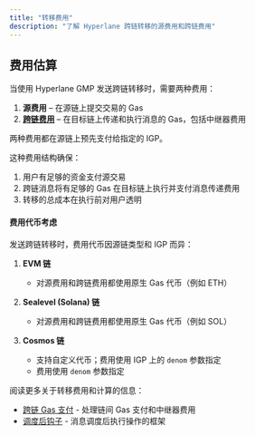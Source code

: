 ```yaml
---
title: "转移费用"
description: "了解 Hyperlane 跨链转移的源费用和跨链费用"
---
```


## 费用估算

当使用 Hyperlane GMP 发送跨链转移时，需要两种费用：

1. **源费用** – 在源链上提交交易的 Gas
2. [**跨链费用**](/zh/docs/protocol/core/interchain-gas-payment) – 在目标链上传递和执行消息的 Gas，包括中继器费用

两种费用都在源链上预先支付给指定的 IGP。

这种费用结构确保：

1. 用户有足够的资金支付源交易
2. 跨链消息将有足够的 Gas 在目标链上执行并支付消息传递费用
3. 转移的总成本在执行前对用户透明

#### 费用代币考虑

发送跨链转移时，费用代币因源链类型和 IGP 而异：

1. **EVM 链**

   - 对源费用和跨链费用都使用原生 Gas 代币（例如 ETH）

2. **Sealevel (Solana) 链**

   - 对源费用和跨链费用都使用原生 Gas 代币（例如 SOL）

3. **Cosmos 链**

   - 支持自定义代币；费用使用 IGP 上的 `denom` 参数指定
   - 费用使用 `denom` 参数指定

<Note>
阅读更多关于转移费用和计算的信息：

- [跨链 Gas 支付](/zh/docs/protocol/core/interchain-gas-payment) - 处理链间 Gas 支付和中继器费用
- [调度后钩子](/zh/docs/protocol/core/post-dispatch-hooks-overview) - 消息调度后执行操作的框架

</Note>